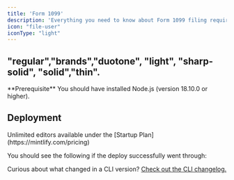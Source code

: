 ```yaml
---
title: 'Form 1099'
description: 'Everything you need to know about Form 1099 filing requirements.'
icon: "file-user"
iconType: "light"
---
```


## "regular","brands","duotone", "light", "sharp-solid", "solid","thin".

<Info>
  **Prerequisite** You should have installed Node.js (version 18.10.0 or
  higher).
</Info>


## Deployment

<Tip>
  Unlimited editors available under the [Startup
  Plan](https://mintlify.com/pricing)
</Tip>

You should see the following if the deploy successfully went through:

Curious about what changed in a CLI version? [Check out the CLI changelog.](/changelog/command-line)
